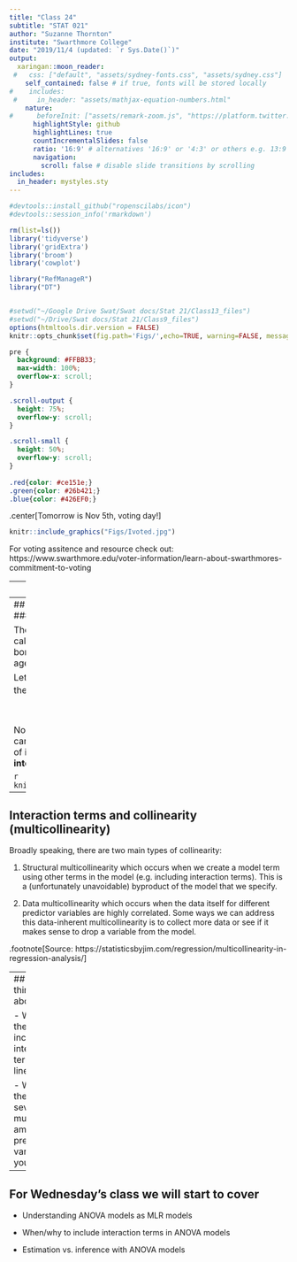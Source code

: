 ```yaml
---
title: "Class 24"
subtitle: "STAT 021"
author: "Suzanne Thornton"
institute: "Swarthmore College"
date: "2019/11/4 (updated: `r Sys.Date()`)"
output:
  xaringan::moon_reader:
 #   css: ["default", "assets/sydney-fonts.css", "assets/sydney.css"]
    self_contained: false # if true, fonts will be stored locally
#    includes:
 #     in_header: "assets/mathjax-equation-numbers.html"
    nature:
#      beforeInit: ["assets/remark-zoom.js", "https://platform.twitter.com/widgets.js"]
      highlightStyle: github
      highlightLines: true
      countIncrementalSlides: false
      ratio: '16:9' # alternatives '16:9' or '4:3' or others e.g. 13:9
      navigation:
        scroll: false # disable slide transitions by scrolling
includes:
  in_header: mystyles.sty
---
```


```r
#devtools::install_github("ropenscilabs/icon")
#devtools::session_info('rmarkdown')

rm(list=ls())
library('tidyverse')
library('gridExtra')
library('broom')
library('cowplot')

library("RefManageR")
library("DT")


#setwd("~/Google Drive Swat/Swat docs/Stat 21/Class13_files")
#setwd("~/Drive/Swat docs/Stat 21/Class9_files")
options(htmltools.dir.version = FALSE)
knitr::opts_chunk$set(fig.path='Figs/',echo=TRUE, warning=FALSE, message=FALSE)

```

```css
pre {
  background: #FFBB33;
  max-width: 100%;
  overflow-x: scroll;
}

.scroll-output {
  height: 75%;
  overflow-y: scroll;
}

.scroll-small {
  height: 50%;
  overflow-y: scroll;
}
   
.red{color: #ce151e;}
.green{color: #26b421;}
.blue{color: #426EF0;}
```


.center[Tomorrow is Nov 5th, voting day!]

```r
knitr::include_graphics("Figs/Ivoted.jpg")
```

For voting assitence and resource check out: https://www.swarthmore.edu/voter-information/learn-about-swarthmores-commitment-to-voting 



---
## Topics covered today: 

- Review of HW 5 important concepts 

- Finish Class 23 notes

  - Example of real world interaction effects 


---
## Let's talk about interaction terms some more 
### Mood wrasse Fish example 

There are many animals that are have what are called "polygynous mating systems". They are all born with female reproductive systems but as they age some change to a male reproductive system. 


Let $Y=$ weight, $x_1 =$age, and $x_2=$sex and consider the following model:

$$Y = \beta_0 + \beta_1 x_1 + \beta_2 x_2 + \beta_3 x_1 x_2 + \epsilon.$$ 

Note: Interactions terms some collinearity, we can't get around that, but the main consequence of including interaction terms is in the **interpretation** of the statistical model. 


```r
knitr::include_graphics("Figs/moon_wrasse.jpg")
```




---
## Interaction terms and collinearity (multicollinearity)

Broadly speaking, there are two main types of collinearity: 

  1. Structural multicollinearity which occurs when we create a model term using other terms in the model (e.g. including interaction terms). This is a (unfortunately unavoidable) byproduct of the model that we specify.
  
  2. Data multicollinearity which occurs when the data itself for different predictor variables are highly correlated. Some ways we can address this data-inherent multicollinearity is to collect more data or see if it makes sense to drop a variable from the model.  


.footnote[Source: https://statisticsbyjim.com/regression/multicollinearity-in-regression-analysis/]


---
## Some things to think about 

- What are the effects of incorporating interaction terms in your linear model? 

- What are the effects of severe multicollineary among some predictor variables in your model? 




---
## For Wednesday's class we will start to cover 

- Understanding ANOVA models as MLR models

- When/why to include interaction terms in ANOVA models 

- Estimation vs. inference with ANOVA models

